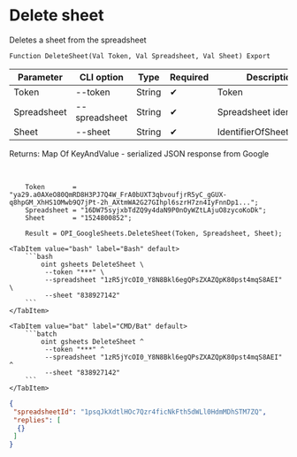 ﻿---
sidebar_position: 2
---


# Delete sheet
 Deletes a sheet from the spreadsheet



`Function DeleteSheet(Val Token, Val Spreadsheet, Val Sheet) Export`

  | Parameter | CLI option | Type | Required | Description |
  |-|-|-|-|-|
  | Token | --token | String | &#x2714; | Token |
  | Spreadsheet | --spreadsheet | String | &#x2714; | Spreadsheet identifier |
  | Sheet | --sheet | String | &#x2714; | IdentifierOfSheetToDelete |

  
  Returns:  Map Of KeyAndValue - serialized JSON response from Google

<br/>




```bsl title="1C:Enterprise/OneScript code example"
    Token       = "ya29.a0AXeO80QmRD8H3PJ7Q4W_FrA0bUXT3qbvoufjrR5yC_gGUX-q8hpGM_XhHS1OMwb9Q7jPt-2h_AXtmWA2G27GIhpl6szrH7zn4IyFnnDp1...";
    Spreadsheet = "16DW75syjxbTdZQ9y4daN9P0nOyWZtLAjuO8zycoKoDk";
    Sheet       = "1524800852";

    Result = OPI_GoogleSheets.DeleteSheet(Token, Spreadsheet, Sheet);
```
 

 <Tabs>
  
    <TabItem value="bash" label="Bash" default>
        ```bash
            oint gsheets DeleteSheet \
             --token "***" \
             --spreadsheet "1zR5jYcOI0_Y8N8Bkl6egQPsZXAZQpK80pst4mqS8AEI" \
             --sheet "838927142"
        ```
    </TabItem>
  
    <TabItem value="bat" label="CMD/Bat" default>
        ```batch
            oint gsheets DeleteSheet ^
             --token "***" ^
             --spreadsheet "1zR5jYcOI0_Y8N8Bkl6egQPsZXAZQpK80pst4mqS8AEI" ^
             --sheet "838927142"
        ```
    </TabItem>
</Tabs>


```json title="Result"
{
 "spreadsheetId": "1psqJkXdtlHOc7Qzr4ficNkFth5dWLl0HdmMDhSTM7ZQ",
 "replies": [
  {}
 ]
}
```
